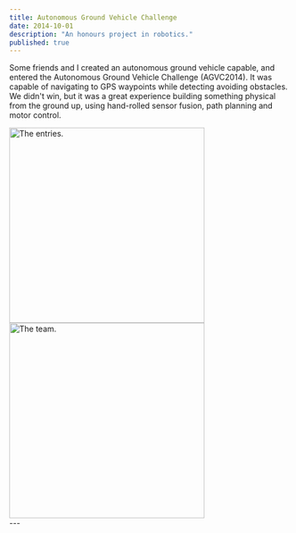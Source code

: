 ---
title: Autonomous Ground Vehicle Challenge
date: 2014-10-01
description: "An honours project in robotics."
published: true
---


Some friends and I created an autonomous ground vehicle capable, and entered the Autonomous Ground Vehicle Challenge (AGVC2014). It was capable of navigating to GPS waypoints while detecting avoiding obstacles. We didn't win, but it was a great experience building something physical from the ground up, using hand-rolled sensor fusion, path planning and motor control.

<div class="image-gallery">
  <Image src={entries} alt="The entries." className="image" height="350" />
  <Image src={team} alt="The team." className="image" height="350" />
</div>
---
